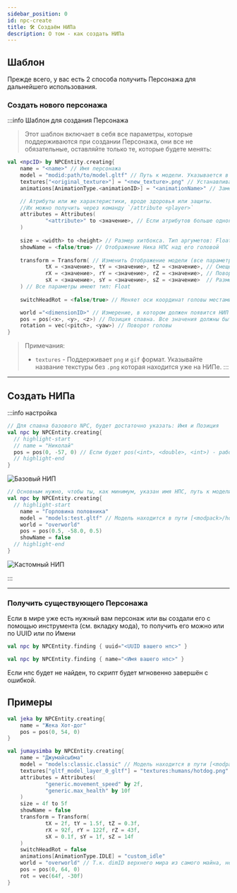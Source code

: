 ```yaml
---
sidebar_position: 0
id: npc-create
title: 🛠️ Создаём НИПа
description: О том - как создать НИПа
---
```



## Шаблон

Прежде всего, у вас есть 2 способа получить Персонажа для дальнейшего использования.

### Создать нового персонажа

:::info Шаблон для создания Персонажа
> Этот шаблон включает в себя все параметры, которые поддерживаются при создании Персонажа, они все не обязательные, оставляйте только те, которые будете менять:

```kts
val <npcID> by NPCEntity.creating{
    name = "<name>" // Имя персонажа
    model = "modid:path/to/model.gltf" // Путь к модели. Указывается в формате ResourceLocation.
    textures["<original_texture>"] = "<new_texture>.png" // Устанавливает текстуру для модели. Примечание: получить оригинальные имена текстур можно командой `/hollowengine model <модель>`
    animations[AnimationType.<animationID>] = "<animationName>" // Замена автоматически определённой анимации на свою (кастомную, другую)

    // Атрибуты или же характеристики, вроде здоровья или защиты.
    //Их можно получить через команду `/attribute <player>`
    attributes = Attributes(
            "<attribute>" to <значение>, // Если атрибутов больше одного, то не забывайте запятые. Типы аргуметов: String и Float.
    )
    
    size = <width> to <height> // Размер хитбокса. Тип аргуметов: Float.
    showName = <false/true> // Отображение Ника НПС над его головой
        
    transform = Transform( // Изменить Отображение модели (все параметры можно указать по имени и все они не обязательны)
            tX = <значение>, tY = <значение>, tZ = <значение>, // Смещение | X, Y, Z
            rX = <значение>, rY = <значение>, rZ = <значение>, // Поворот  | X, Y, Z
            sX = <значение>, sY = <значение>, sZ = <значение>  // Размер   | X, Y, Z
    ) // Все параметры имеют тип: Float
    
    switchHeadRot = <false/true> // Меняет оси координат головы местами, используйте если голова поворачивается неправильно

    world ="<dimensionID>" // Измерение, в котором должен появится НИП
    pos = pos(<x>, <y>, <z>) // Позиция спавна. Все значения должны быть либо Целые, либо НЕ целые! 
    rotation = vec(<pitch>, <yaw>) // Поворот головы
}
```
> Примечания:
> - `textures` - Поддерживает `png` и `gif` формат. Указывайте название текстуры без `.png` которая находится уже на НИПе.
:::

---

## Создать НИПа

:::info настройка

<Tabs>
<TabItem value="BaseNPC" label="Базовый НИП" attributes={{className: styles.def}}>

```kts title="Базовый НИП"
// Для спавна базового NPC, будет достаточно указать: Имя и Позиция
val npc by NPCEntity.creating{
  // highlight-start
  // name = "Николай"
  pos = pos(0, -57, 0) // Если будет pos(<int>, <double>, <int>) - работать не будет
  // highlight-end
}
```
![Базовый НИП](@site/static/img/doc/npc_base.png?size=256&format=png)

</TabItem>
<TabItem value="CustomNPC" label="Кастомный НИП" attributes={{className: styles.def}}>

```kts title="Кастомный НИП"
// Основным нужно, чтобы ты, как минимум, указан имя НПС, путь к модели и при необходимости путь к текстуре для модели
val npc by NPCEntity.creating{
  // highlight-start
	name = "Горловина половника"
	model = "models:test.gltf" // Модель находится в пути [<modpack>/hollowengine/assets/models/test.gltf]
	world = "overworld"
	pos = pos(0.5, -58.0, 0.5)
	showName = false
  // highlight-end
}
```
![Кастомный НИП](@site/static/img/doc/npc_custom.png)

</TabItem>
</Tabs>
:::

---

### Получить существующего Персонажа

Если в мире уже есть нужный вам персонаж или вы создали его с помощью инструмента (см. вкладку мода), то получить его можно или по UUID или по Имени

```kts
val npc by NPCEntity.finding { uuid="<UUID вашего нпс>" }

val npc by NPCEntity.finding { name="<Имя вашего нпс>" }
```

Если нпс будет не найден, то скрипт будет мгновенно завершён с ошибкой.

## Примеры

<Tabs>
<TabItem value="ExampleBaseNPC" label="Пример - Базового НИПа" attributes={{className: styles.def}}>

```kts
val jeka by NPCEntity.creating{
    name = "Жека Хот-дог"
    pos = pos(0, 54, 0)
}
```

</TabItem>
<TabItem value="ExampleCustomNPC" label="Пример - Кастомного НИПа" attributes={{className: styles.def}}>

```kts
val jumaysimba by NPCEntity.creating{
    name = "Джумайсыбма"
    model = "models:classic.classic" // Модель находится в пути [<modpack>/hollowengine/assets/models/classic.gltf]
    textures["gltf_model_layer_0_gltf"] = "textures:humans/hotdog.png" // Текстура находится в пути [<modpack>/hollowengine/assets/textures/humans/hotdog.png]
    attributes = Attributes(
            "generic.movement_speed" by 2f,
            "generic.max_health" by 10f
    )
    size = 4f to 5f
    showName = false
    transform = Transform(
            tX = 2f, tY = 1.5f, tZ = 0.3f,
            rX = 92f, rY = 122f, rZ = 43f,
            sX = 0.1f, sY = 1f, sZ = 14f
    )
    switchHeadRot = false
    animations[AnimationType.IDLE] = "custom_idle"
    world = "overworld" // Т.к. dimID верхнего мира из самого майна, необязательно указывать moID: minecraft
    pos = pos(0, 64, 0)
    rot = vec(64f, -30f)
}
```

</TabItem>
</Tabs>
 